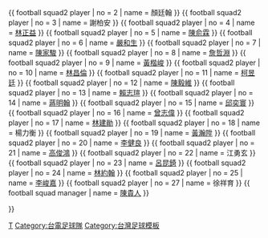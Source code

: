 {{football squad

| name        = 台電足球隊球員名單
| teamname    = 台電足球隊
| title       = 台電足球隊
| image       = [[File:Taipower.jpg|50px]]
| bgcolor     = #006600
| textcolor   = #FFFFFF
| bordercolor = #FF0000
| list        = <div>

{{ football squad2 player | no = 1 | name = [[邱育宏]] }}
{{ football squad2 player | no = 2 | name = 顏廷翰 }}
{{ football squad2 player | no = 3 | name = 謝柏安 }}
{{ football squad2 player | no = 4 | name = [[林正益]] }}
{{ football squad2 player | no = 5 | name = [[陳俞霖]] }}
{{ football squad2 player | no = 6 | name = [[嚴和生]] }}
{{ football squad2 player | no = 7 | name = [[陳家駿]] }}
{{ football squad2 player | no = 8 | name = [[詹哲淵]] }}
{{ football squad2 player | no = 9 | name = [[黃楷峻]] }}
{{ football squad2 player | no = 10 | name = [[林昌倫]] }}
{{ football squad2 player | no = 11 | name = [[柯昱廷]] }}
{{ football squad2 player | no = 12 | name = [[陳毅維]] }}
{{ football squad2 player | no = 13 | name = [[賴志瑄]] }}
{{ football squad2 player | no = 14 | name = [[蔣明翰]] }}
{{ football squad2 player | no = 15 | name = [[邱奕寰]] }}
{{ football squad2 player | no = 16 | name = [[曾志偉 (足球運動員)|曾志偉]] }}
{{ football squad2 player | no = 17 | name = [[林建勛]] }}
{{ football squad2 player | no = 18 | name = 楊力衡 }}
{{ football squad2 player | no = 19 | name = [[黃瀚陞]] }}
{{ football squad2 player | no = 20 | name = [[李健良 (足球運動員)|李健良]] }}
{{ football squad2 player | no = 21 | name = [[高俊鴻]] }}
{{ football squad2 player | no = 22 | name = 江勇玄 }}
{{ football squad2 player | no = 23 | name = [[呂昆錡]] }}
{{ football squad2 player | no = 24 | name = [[林約翰]] }}
{{ football squad2 player | no = 25 | name = [[李峻嘉]] }}
{{ football squad2 player | no = 27 | name = 徐祥育 }}
{{ football squad manager | name = [[陳貴人]] }}

</div>
}}
<noinclude>

[[Category:台灣足球俱樂部名單模板|T]]
[[Category:台電足球隊]]
[[Category:台灣足球模板]]

</noinclude>